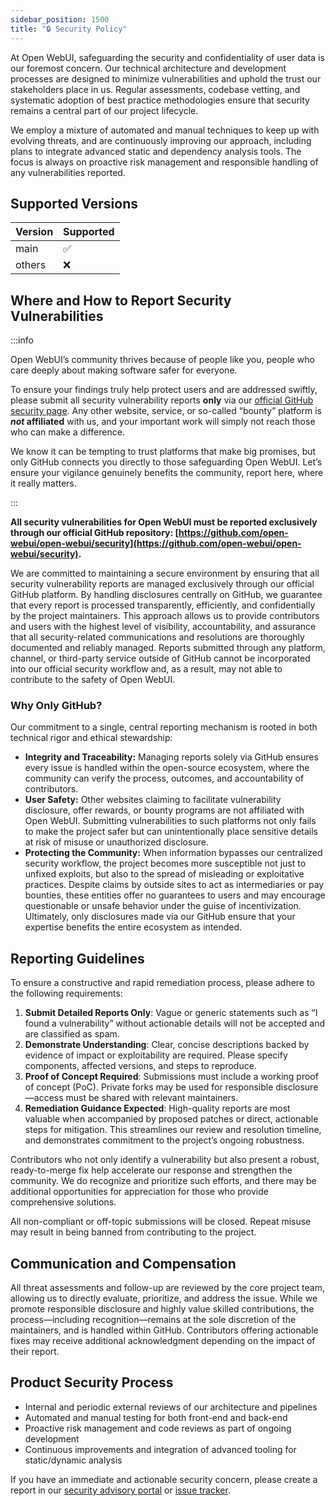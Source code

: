```yaml
---
sidebar_position: 1500
title: "🔒 Security Policy"
---
```



<TopBanners />

At Open WebUI, safeguarding the security and confidentiality of user data is our foremost concern. Our technical architecture and development processes are designed to minimize vulnerabilities and uphold the trust our stakeholders place in us. Regular assessments, codebase vetting, and systematic adoption of best practice methodologies ensure that security remains a central part of our project lifecycle.

We employ a mixture of automated and manual techniques to keep up with evolving threats, and are continuously improving our approach, including plans to integrate advanced static and dependency analysis tools. The focus is always on proactive risk management and responsible handling of any vulnerabilities reported.

## Supported Versions

| Version | Supported          |
| ------- | ------------------ |
| main    | :white_check_mark: |
| others  | :x:                |

## Where and How to Report Security Vulnerabilities

:::info

Open WebUI’s community thrives because of people like you, people who care deeply about making software safer for everyone.

To ensure your findings truly help protect users and are addressed swiftly, please submit all security vulnerability reports **only** via our [official GitHub security page](https://github.com/open-webui/open-webui/security). Any other website, service, or so-called “bounty” platform is ***not* affiliated** with us, and your important work will simply not reach those who can make a difference.

We know it can be tempting to trust platforms that make big promises, but only GitHub connects you directly to those safeguarding Open WebUI. Let’s ensure your vigilance genuinely benefits the community, report here, where it really matters.

:::

**All security vulnerabilities for Open WebUI must be reported exclusively through our official GitHub repository: [https://github.com/open-webui/open-webui/security](https://github.com/open-webui/open-webui/security).**

We are committed to maintaining a secure environment by ensuring that all security vulnerability reports are managed exclusively through our official GitHub platform. By handling disclosures centrally on GitHub, we guarantee that every report is processed transparently, efficiently, and confidentially by the project maintainers. This approach allows us to provide contributors and users with the highest level of visibility, accountability, and assurance that all security-related communications and resolutions are thoroughly documented and reliably managed. Reports submitted through any platform, channel, or third-party service outside of GitHub cannot be incorporated into our official security workflow and, as a result, may not able to contribute to the safety of Open WebUI.

### Why Only GitHub?

Our commitment to a single, central reporting mechanism is rooted in both technical rigor and ethical stewardship:

- **Integrity and Traceability:** Managing reports solely via GitHub ensures every issue is handled within the open-source ecosystem, where the community can verify the process, outcomes, and accountability of contributors.
- **User Safety:** Other websites claiming to facilitate vulnerability disclosure, offer rewards, or bounty programs are not affiliated with Open WebUI. Submitting vulnerabilities to such platforms not only fails to make the project safer but can unintentionally place sensitive details at risk of misuse or unauthorized disclosure.
- **Protecting the Community:** When information bypasses our centralized security workflow, the project becomes more susceptible not just to unfixed exploits, but also to the spread of misleading or exploitative practices. Despite claims by outside sites to act as intermediaries or pay bounties, these entities offer no guarantees to users and may encourage questionable or unsafe behavior under the guise of incentivization. Ultimately, only disclosures made via our GitHub ensure that your expertise benefits the entire ecosystem as intended.

## Reporting Guidelines

To ensure a constructive and rapid remediation process, please adhere to the following requirements:

1. **Submit Detailed Reports Only**: Vague or generic statements such as “I found a vulnerability” without actionable details will not be accepted and are classified as spam.
2. **Demonstrate Understanding**: Clear, concise descriptions backed by evidence of impact or exploitability are required. Please specify components, affected versions, and steps to reproduce.
3. **Proof of Concept Required**: Submissions must include a working proof of concept (PoC). Private forks may be used for responsible disclosure—access must be shared with relevant maintainers.
4. **Remediation Guidance Expected**: High-quality reports are most valuable when accompanied by proposed patches or direct, actionable steps for mitigation. This streamlines our review and resolution timeline, and demonstrates commitment to the project’s ongoing robustness.

Contributors who not only identify a vulnerability but also present a robust, ready-to-merge fix help accelerate our response and strengthen the community. We do recognize and prioritize such efforts, and there may be additional opportunities for appreciation for those who provide comprehensive solutions.

All non-compliant or off-topic submissions will be closed. Repeat misuse may result in being banned from contributing to the project.

## Communication and Compensation

All threat assessments and follow-up are reviewed by the core project team, allowing us to directly evaluate, prioritize, and address the issue. While we promote responsible disclosure and highly value skilled contributions, the process—including recognition—remains at the sole discretion of the maintainers, and is handled within GitHub. Contributors offering actionable fixes may receive additional acknowledgment depending on the impact of their report.

## Product Security Process

- Internal and periodic external reviews of our architecture and pipelines
- Automated and manual testing for both front-end and back-end
- Proactive risk management and code reviews as part of ongoing development
- Continuous improvements and integration of advanced tooling for static/dynamic analysis

If you have an immediate and actionable security concern, please create a report in our [security advisory portal](https://github.com/open-webui/open-webui/security/advisories) or [issue tracker](https://github.com/open-webui/open-webui/issues).